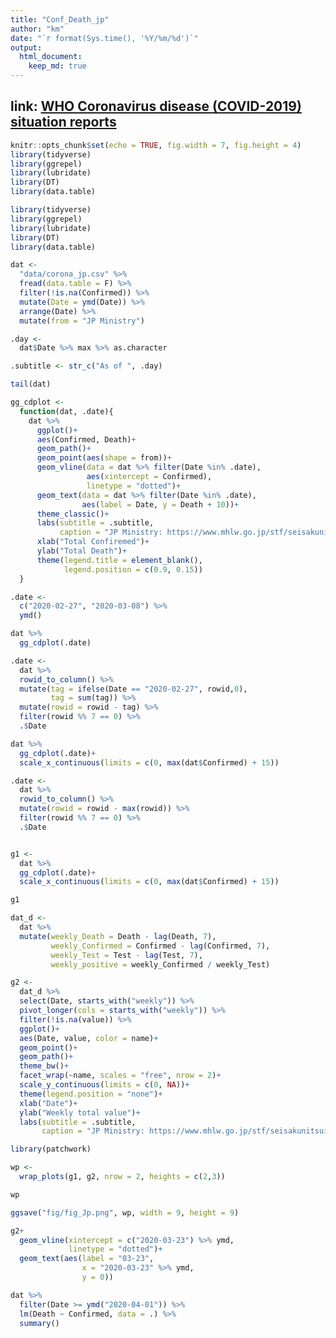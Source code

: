 ```yaml
---
title: "Conf_Death_jp"
author: "km"
date: "`r format(Sys.time(), '%Y/%m/%d')`"
output: 
  html_document:
    keep_md: true
---
```


## link: [WHO Coronavirus disease (COVID-2019) situation reports](https://www.who.int/emergencies/diseases/novel-coronavirus-2019/situation-reports/)


```r
knitr::opts_chunk$set(echo = TRUE, fig.width = 7, fig.height = 4)
library(tidyverse)
library(ggrepel)
library(lubridate)
library(DT)
library(data.table)

```

```r
library(tidyverse)
library(ggrepel)
library(lubridate)
library(DT)
library(data.table)
```


```r
dat <- 
  "data/corona_jp.csv" %>% 
  fread(data.table = F) %>% 
  filter(!is.na(Confirmed)) %>% 
  mutate(Date = ymd(Date)) %>%
  arrange(Date) %>% 
  mutate(from = "JP Ministry")
```

```r
.day <- 
  dat$Date %>% max %>% as.character

.subtitle <- str_c("As of ", .day)
```


```r
tail(dat)
```

```r
gg_cdplot <- 
  function(dat, .date){
    dat %>% 
      ggplot()+
      aes(Confirmed, Death)+
      geom_path()+
      geom_point(aes(shape = from))+
      geom_vline(data = dat %>% filter(Date %in% .date),
                 aes(xintercept = Confirmed), 
                 linetype = "dotted")+ 
      geom_text(data = dat %>% filter(Date %in% .date),
                aes(label = Date, y = Death + 10))+
      theme_classic()+
      labs(subtitle = .subtitle,
           caption = "JP Ministry: https://www.mhlw.go.jp/stf/seisakunitsuite/bunya/0000121431_00086.html")+
      xlab("Total Confiremed")+
      ylab("Total Death")+
      theme(legend.title = element_blank(),
            legend.position = c(0.9, 0.15))
  }
```


```r
.date <-
  c("2020-02-27", "2020-03-08") %>% 
  ymd()

dat %>% 
  gg_cdplot(.date)

.date <- 
  dat %>% 
  rowid_to_column() %>% 
  mutate(tag = ifelse(Date == "2020-02-27", rowid,0),
         tag = sum(tag)) %>% 
  mutate(rowid = rowid - tag) %>% 
  filter(rowid %% 7 == 0) %>% 
  .$Date

dat %>% 
  gg_cdplot(.date)+
  scale_x_continuous(limits = c(0, max(dat$Confirmed) + 15))
```

```r
.date <-
  dat %>% 
  rowid_to_column() %>% 
  mutate(rowid = rowid - max(rowid)) %>% 
  filter(rowid %% 7 == 0) %>% 
  .$Date


g1 <-
  dat %>% 
  gg_cdplot(.date)+
  scale_x_continuous(limits = c(0, max(dat$Confirmed) + 15))

g1
```

```r
dat_d <-
  dat %>% 
  mutate(weekly_Death = Death - lag(Death, 7),
         weekly_Confirmed = Confirmed - lag(Confirmed, 7),
         weekly_Test = Test - lag(Test, 7),
         weekly_positive = weekly_Confirmed / weekly_Test)

g2 <-
  dat_d %>%
  select(Date, starts_with("weekly")) %>% 
  pivot_longer(cols = starts_with("weekly")) %>%
  filter(!is.na(value)) %>% 
  ggplot()+
  aes(Date, value, color = name)+
  geom_point()+
  geom_path()+
  theme_bw()+
  facet_wrap(~name, scales = "free", nrow = 2)+
  scale_y_continuous(limits = c(0, NA))+
  theme(legend.position = "none")+
  xlab("Date")+
  ylab("Weekly total value")+
  labs(subtitle = .subtitle,
       caption = "JP Ministry: https://www.mhlw.go.jp/stf/seisakunitsuite/bunya/0000121431_00086.html")
```

```r

library(patchwork)

wp <- 
  wrap_plots(g1, g2, nrow = 2, heights = c(2,3))

wp

ggsave("fig/fig_Jp.png", wp, width = 9, height = 9)
```

```r
g2+
  geom_vline(xintercept = c("2020-03-23") %>% ymd,
             linetype = "dotted")+
  geom_text(aes(label = "03-23",
                x = "2020-03-23" %>% ymd,
                y = 0))
```


```r
dat %>% 
  filter(Date >= ymd("2020-04-01")) %>% 
  lm(Death ~ Confirmed, data = .) %>% 
  summary()
```


